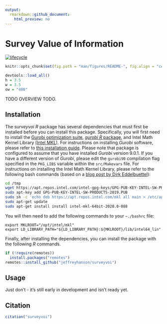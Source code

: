 ```yaml
---
output:
  rmarkdown::github_document:
    html_preview: no
---
```


<!--- README.md is generated from README.Rmd. Please edit that file -->

# Survey Value of Information

[![lifecycle](https://img.shields.io/badge/Lifecycle-experimental-orange.svg)](https://www.tidyverse.org/lifecycle/#experimental)

```r
knitr::opts_chunk$set(fig.path = "man/figures/README-", fig.align = "center")
```

```r
devtools::load_all()
h = 3.5
w = 3.5
ow = "400"
```

TODO OVERVIEW TODO.

## Installation

The _surveyvoi R_ package has several dependencies that must first be installed before you can install this package. Specifically, you will first need to install the [Gurobi optimization suite](http://www.gurobi.com/), [_gurobi R_ package](https://www.gurobi.com/documentation/8.1/refman/r_api_overview.html), and Intel Math Kernel Library [(Intel MKL)](https://software.intel.com/en-us/mkl). For instructions on installing _Gurobi_ software, please refer to [this installation guide](https://CRAN.R-project.org/package=prioritizr/vignettes/gurobi_installation.html). Please note that package is configured to assume that you have installed _Gurobi_ version 9.0.1. If you have a different version of _Gurobi_, please edit the `gurobi90` compilation flag specified in the `PKG_LIBS` variable within the `src/Makevars` file. For instructions on installing the Intel Math Kernel Library, please refer to the following bash commands (based on a [blog post by Dirk Eddelbuettel](http://dirk.eddelbuettel.com/blog/2018/04/15/)):

```bash
cd /tmp
wget https://apt.repos.intel.com/intel-gpg-keys/GPG-PUB-KEY-INTEL-SW-PRODUCTS-2019.PUB
sudo apt-key add GPG-PUB-KEY-INTEL-SW-PRODUCTS-2019.PUB
sudo sh -c 'echo deb https://apt.repos.intel.com/mkl all main > /etc/apt/sources.list.d/intel-mkl.list'
sudo apt-get update
sudo apt-get install install intel-mkl-64bit-2020.0-088
```

You will then need to add the following commands to your `~./bashrc` file:

```
export MKLROOT="/opt/intel/mkl"
export LD_LIBRARY_PATH="${LD_LIBRARY_PATH}:${MKLROOT}/lib/intel64_lin"
```

Finally, after installing the dependencies, you can install the package with the following _R_ commands.

```r
if (!require(remotes))
  install.packages("remotes")
remotes::install_github("jeffreyhanson/surveyvoi")
```


## Usage

Just don't - it's still early in development and isn't ready yet.

## Citation

```r
citation("surveyvoi")
```
